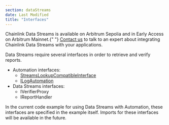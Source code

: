 ```yaml
---
section: dataStreams
date: Last Modified
title: "Interfaces"
---
```



<Aside type="note" title="MAINNET EARLY ACCESS">
  Chainlink Data Streams is available on Arbitrum Sepolia and in Early Access on Arbitrum Mainnet.{" "}
  <a href="https://chainlinkcommunity.typeform.com/datastreams?#ref_id=docs">Contact us</a> to talk to an expert about
  integrating Chainlink Data Streams with your applications.
</Aside>

Data Streams require several interfaces in order to retrieve and verify reports.

- Automation interfaces:
  - [StreamsLookupCompatibleInterface](/chainlink-automation/reference/automation-interfaces#streamslookupcompatibleinterface)
  - [ILogAutomation](/chainlink-automation/reference/automation-interfaces#ilogautomation)
- Data Streams interfaces:
  - IVerifierProxy
  - IReportHandler

In the current code example for using Data Streams with Automation, these interfaces are specified in the example itself. Imports for these interfaces will be available in the future.

<CodeSample src="samples/DataStreams/StreamsUpkeep.sol" />
